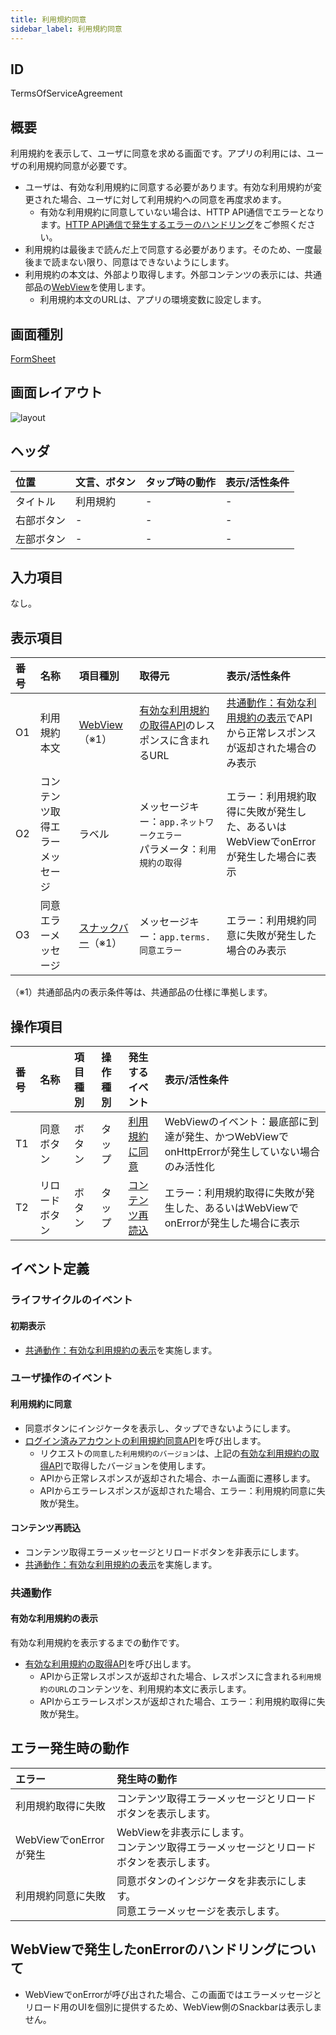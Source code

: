 ```yaml
---
title: 利用規約同意
sidebar_label: 利用規約同意
---
```

## ID

TermsOfServiceAgreement

## 概要

利用規約を表示して、ユーザに同意を求める画面です。アプリの利用には、ユーザの利用規約同意が必要です。

- ユーザは、有効な利用規約に同意する必要があります。有効な利用規約が変更された場合、ユーザに対して利用規約への同意を再度求めます。
  - 有効な利用規約に同意していない場合は、HTTP API通信でエラーとなります。[HTTP API通信で発生するエラーのハンドリング](/react-native/santoku/application-architecture/http-api/http-api-error-handling.mdx)をご参照ください。
- 利用規約は最後まで読んだ上で同意する必要があります。そのため、一度最後まで読まない限り、同意はできないようにします。
- 利用規約の本文は、外部より取得します。外部コンテンツの表示には、共通部品の[WebView][]を使用します。
  - 利用規約本文のURLは、アプリの環境変数に設定します。

## 画面種別

[FormSheet](/react-native/santoku/design/screen-specs/definitions/screen-type/form-sheet.mdx)

## 画面レイアウト

![layout](./layout.drawio.png)

## ヘッダ

| 位置       | 文言、ボタン  | タップ時の動作          | 表示/活性条件                    |
|:----------|:------------|:---------------------|:--------------------------------|
| タイトル    | 利用規約     | -                    | -                              |
| 右部ボタン  | -           | -                    | -                              |
| 左部ボタン  | -           | -                    | -                              |

## 入力項目

なし。

## 表示項目

| 番号 | 名称           | 項目種別    | 取得元               | 表示/活性条件                                 |
|:----|:--------------|:-----------|:--------------------|:--------------------------------------------|
| O1  | 利用規約本文     | [WebView][]（※1）| [有効な利用規約の取得API][]のレスポンスに含まれるURL | [共通動作：有効な利用規約の表示][]でAPIから正常レスポンスが返却された場合のみ表示 |
| O2  | コンテンツ取得エラーメッセージ | ラベル | メッセージキー：`app.ネットワークエラー`<br />パラメータ：`利用規約の取得` | エラー：利用規約取得に失敗が発生した、あるいはWebViewでonErrorが発生した場合に表示 |
| O3  | 同意エラーメッセージ | [スナックバー][]（※1）| メッセージキー：`app.terms.同意エラー` | エラー：利用規約同意に失敗が発生した場合のみ表示 |
（※1）共通部品内の表示条件等は、共通部品の仕様に準拠します。

## 操作項目

| 番号 | 名称         | 項目種別    | 操作種別  | 発生するイベント   | 表示/活性条件                  |
|:----|:------------|:-----------|:---------|:---------------|:-------------------------------|
| T1  | 同意ボタン    | ボタン      | タップ    | [利用規約に同意](#利用規約に同意)     | WebViewのイベント：最底部に到達が発生、かつWebViewでonHttpErrorが発生していない場合のみ活性化 |
| T2  | リロードボタン | ボタン      | タップ    | [コンテンツ再読込](#コンテンツ再読込)   | エラー：利用規約取得に失敗が発生した、あるいはWebViewでonErrorが発生した場合に表示 |

## イベント定義

### ライフサイクルのイベント

#### 初期表示

  - [共通動作：有効な利用規約の表示][]を実施します。

### ユーザ操作のイベント

#### 利用規約に同意

  - 同意ボタンにインジケータを表示し、タップできないようにします。
  - [ログイン済みアカウントの利用規約同意API](/react-native/santoku/design/api-document#operation/post-accounts-me-terms)を呼び出します。
    - リクエストの`同意した利用規約のバージョン`は、上記の[有効な利用規約の取得API][]で取得したバージョンを使用します。
    - APIから正常レスポンスが返却された場合、ホーム画面に遷移します。
    - APIからエラーレスポンスが返却された場合、エラー：利用規約同意に失敗が発生。

#### コンテンツ再読込

  - コンテンツ取得エラーメッセージとリロードボタンを非表示にします。
  - [共通動作：有効な利用規約の表示][]を実施します。

### 共通動作

#### 有効な利用規約の表示

有効な利用規約を表示するまでの動作です。

  - [有効な利用規約の取得API][]を呼び出します。
    - APIから正常レスポンスが返却された場合、レスポンスに含まれる`利用規約のURL`のコンテンツを、利用規約本文に表示します。
    - APIからエラーレスポンスが返却された場合、エラー：利用規約取得に失敗が発生。

## エラー発生時の動作

| エラー | 発生時の動作 |
|:------|:------|
| 利用規約取得に失敗 | コンテンツ取得エラーメッセージとリロードボタンを表示します。|
| WebViewでonErrorが発生 | WebViewを非表示にします。<br />コンテンツ取得エラーメッセージとリロードボタンを表示します。|
| 利用規約同意に失敗 | 同意ボタンのインジケータを非表示にします。<br /> 同意エラーメッセージを表示します。|

## WebViewで発生したonErrorのハンドリングについて

- WebViewでonErrorが呼び出された場合、この画面ではエラーメッセージとリロード用のUIを個別に提供するため、WebView側のSnackbarは表示しません。

<!-- link定義を使う場合は以下に記載する -->
[WebView]: /react-native/santoku/design/screen-specs/common-parts/webview/overview.mdx
[スナックバー]: /react-native/santoku/design/screen-specs/common-parts/snackbar/overview.mdx
[有効な利用規約の取得API]: /react-native/santoku/design/api-document#operation/get-terms
[共通動作：有効な利用規約の表示]: #有効な利用規約の表示
